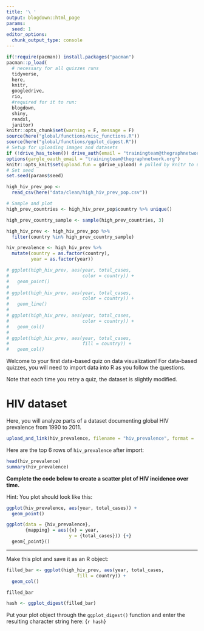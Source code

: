 ```yaml
---
title: '\ '
output: blogdown::html_page
params:
  seed: 1
editor_options: 
  chunk_output_type: console
---
```


```r
if(!require(pacman)) install.packages("pacman")
pacman::p_load(
  # necessary for all quizzes runs
  tidyverse, 
  here,
  knitr,
  googledrive,
  rio,
  #required for it to run:
  blogdown,
  shiny,
  readxl, 
  janitor)
knitr::opts_chunk$set(warning = F, message = F)
source(here("global/functions/misc_functions.R"))
source(here("global/functions/ggplot_digest.R"))
# Setup for uploading images and datasets
if (!drive_has_token()) drive_auth(email = "trainingteam@thegraphnetwork.org")
options(gargle_oauth_email = "trainingteam@thegraphnetwork.org")
knitr::opts_knit$set(upload.fun = gdrive_upload) # pulled by knitr to upload image
# Set seed
set.seed(params$seed)
```

```r

high_hiv_prev_pop <- 
  read_csv(here("data/clean/high_hiv_prev_pop.csv"))

# Sample and plot
high_prev_countries <- high_hiv_prev_pop$country %>% unique()

high_prev_country_sample <- sample(high_prev_countries, 3)

high_hiv_prev <- high_hiv_prev_pop %>% 
  filter(country %in% high_prev_country_sample)

hiv_prevalence <- high_hiv_prev %>% 
  mutate(country = as.factor(country),
         year = as.factor(year))

# ggplot(high_hiv_prev, aes(year, total_cases,
#                           color = country)) +
#   geom_point()
# 
# ggplot(high_hiv_prev, aes(year, total_cases,
#                           color = country)) +
#   geom_line()
# 
# ggplot(high_hiv_prev, aes(year, total_cases,
#                           color = country)) +
#   geom_col()
# 
# ggplot(high_hiv_prev, aes(year, total_cases,
#                           fill = country)) +
#   geom_col()
```

Welcome to your first data-based quiz on data visualization! For data-based quizzes, you will need to import data into R as you follow the questions.

Note that each time you retry a quiz, the dataset is slightly modified.

# HIV dataset

Here, you will analyze parts of a dataset documenting global HIV prevalence from 1990 to 2011. 

```r
upload_and_link(hiv_prevalence, filename = "hiv_prevalence", format =  "csv")
```

Here are the top 6 rows of `hiv_prevalence` after import:

```r
head(hiv_prevalence)
summary(hiv_prevalence)
```

**Complete the code below to create a scatter plot of HIV incidence over time.**

Hint: You plot should look like this:

```r

ggplot(hiv_prevalence, aes(year, total_cases)) +
  geom_point()

```



```r

ggplot(data = {hiv_prevalence}, 
       {mapping} = aes({x} = year,
                       y = {total_cases})) {+}
  geom{_point}()
```

------------------------------------------------------------------------

Make this plot and save it as an R object:
```r
filled_bar <- ggplot(high_hiv_prev, aes(year, total_cases,
                          fill = country)) +
  geom_col()

filled_bar

hash <- ggplot_digest(filled_bar)
```

Put your plot object through the `ggplot_digest()` function and enter the resulting character string here: {`r hash`}
